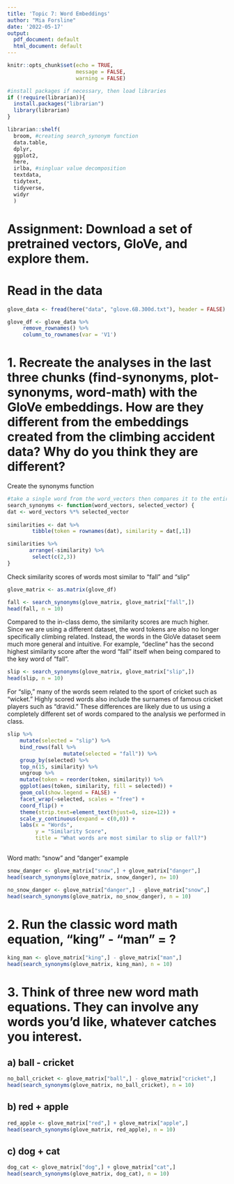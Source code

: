 ```yaml
---
title: 'Topic 7: Word Embeddings'
author: "Mia Forsline"
date: '2022-05-17'
output:
  pdf_document: default
  html_document: default
---
```


```r
knitr::opts_chunk$set(echo = TRUE,
                      message = FALSE, 
                      warning = FALSE)

#install packages if necessary, then load libraries
if (!require(librarian)){
  install.packages("librarian")
  library(librarian)
}

librarian::shelf(
  broom, #creating search_synonym function
  data.table,
  dplyr,
  ggplot2,
  here,
  irlba, #singluar value decomposition
  textdata,
  tidytext,
  tidyverse,
  widyr
  )
```

# Assignment: Download a set of pretrained vectors, GloVe, and explore them. 

# Read in the data 

```r
glove_data <- fread(here("data", "glove.6B.300d.txt"), header = FALSE) 

glove_df <- glove_data %>%
     remove_rownames() %>%
     column_to_rownames(var = 'V1')
```


# 1. Recreate the analyses in the last three chunks (find-synonyms, plot-synonyms, word-math) with the GloVe embeddings. How are they different from the embeddings created from the climbing accident data? Why do you think they are different?

Create the synonyms function 

```r
#take a single word from the word_vectors then compares it to the entire matrix, then outputs a similarity score
search_synonyms <- function(word_vectors, selected_vector) {
dat <- word_vectors %*% selected_vector
    
similarities <- dat %>%
        tibble(token = rownames(dat), similarity = dat[,1])

similarities %>%
       arrange(-similarity) %>%
        select(c(2,3))
}
```

Check similarity scores of words most similar to "fall" and "slip"

```r
glove_matrix <- as.matrix(glove_df)

fall <- search_synonyms(glove_matrix, glove_matrix["fall",])
head(fall, n = 10)
```
Compared to the in-class demo, the similarity scores are much higher. Since we are using a different dataset, the word tokens are also no longer specifically climbing related. Instead, the words in the GloVe dataset seem much more general and intuitive. For example, "decline" has the second highest similarity score after the word "fall" itself when being compared to the key word of "fall". 

```r
slip <- search_synonyms(glove_matrix, glove_matrix["slip",])
head(slip, n = 10)
```

For "slip," many of the words seem related to the sport of cricket such as "wicket." Highly scored words also include the surnames of famous cricket players such as "dravid." These differences are likely due to us using a completely different set of words compared to the analysis we performed in class. 

```r
slip %>%
    mutate(selected = "slip") %>%
    bind_rows(fall %>%
                  mutate(selected = "fall")) %>%
    group_by(selected) %>%
    top_n(15, similarity) %>%
    ungroup %>%
    mutate(token = reorder(token, similarity)) %>%
    ggplot(aes(token, similarity, fill = selected)) +
    geom_col(show.legend = FALSE) +
    facet_wrap(~selected, scales = "free") +
    coord_flip() +
    theme(strip.text=element_text(hjust=0, size=12)) +
    scale_y_continuous(expand = c(0,0)) +
    labs(x = "Words",
         y = "Similarity Score",
         title = "What words are most similar to slip or fall?")
         
```
Word math: "snow" and "danger" example 

```r
snow_danger <- glove_matrix["snow",] + glove_matrix["danger",] 
head(search_synonyms(glove_matrix, snow_danger), n= 10)
```


```r
no_snow_danger <- glove_matrix["danger",] - glove_matrix["snow",] 
head(search_synonyms(glove_matrix, no_snow_danger), n = 10)
```


# 2. Run the classic word math equation, "king" - "man" = ?

```r
king_man <- glove_matrix["king",] - glove_matrix["man",] 
head(search_synonyms(glove_matrix, king_man), n = 10)
```

# 3. Think of three new word math equations. They can involve any words you'd like, whatever catches you interest.

## a) ball - cricket 
```r
no_ball_cricket <- glove_matrix["ball",] - glove_matrix["cricket",] 
head(search_synonyms(glove_matrix, no_ball_cricket), n = 10)
```

## b) red + apple

```r
red_apple <- glove_matrix["red",] + glove_matrix["apple",] 
head(search_synonyms(glove_matrix, red_apple), n = 10)
```

## c) dog + cat

```r
dog_cat <- glove_matrix["dog",] + glove_matrix["cat",] 
head(search_synonyms(glove_matrix, dog_cat), n = 10)
```

